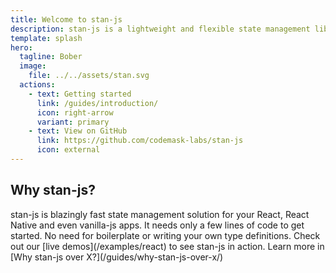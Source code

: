 ```yaml
---
title: Welcome to stan-js
description: stan-js is a lightweight and flexible state management library designed for use in React, React Native and even vanilla-js applications
template: splash
hero:
  tagline: Bober
  image:
    file: ../../assets/stan.svg
  actions:
    - text: Getting started
      link: /guides/introduction/
      icon: right-arrow
      variant: primary
    - text: View on GitHub
      link: https://github.com/codemask-labs/stan-js
      icon: external
---
```



## Why stan-js?

<CardGrid stagger>
	<Card title="Performance and minimal rerenders" icon="rocket">
        stan-js is blazingly fast state management solution for your React, React Native and even vanilla-js apps.
	</Card>
	<Card title="Minimal configuration" icon="pencil">
        It needs only a few lines of code to get started. No need for boilerplate or writing your own type definitions.
	</Card>
	<Card title="Live demo" icon="seti:crystal_embedded">
        Check out our [live demos](/examples/react) to see stan-js in action.
	</Card>
	<Card title="Why stan-js over X?" icon="open-book">
		Learn more in [Why stan-js over X?](/guides/why-stan-js-over-x/)
	</Card>
</CardGrid>
